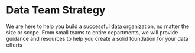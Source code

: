 # Data Team Strategy

We are here to help you build a successful data organization, no matter the size or scope.
From small teams to entire departments, we will provide guidance and resources to help you create a solid foundation for your data efforts
